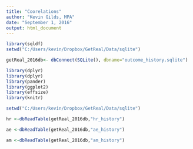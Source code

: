 ```yaml
---
title: "Coorelations"
author: "Kevin Gilds, MPA"
date: "September 1, 2016"
output: html_document
---
```



```r


library(sqldf)
setwd("C:/Users/kevin/Dropbox/GetReal/Data/sqlite")

getReal_2016db<- dbConnect(SQLite(), dbname="outcome_history.sqlite")

library(dplyr)
library(dplyr)
library(pander)
library(ggplot2)
library(effsize)
library(knitr)

```

```r
setwd("C:/Users/kevin/Dropbox/GetReal/Data/sqlite")

hr <-dbReadTable(getReal_2016db,"hr_history")

ae <-dbReadTable(getReal_2016db,"ae_history")

am <-dbReadTable(getReal_2016db,"am_history")





```


